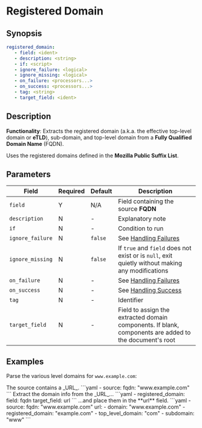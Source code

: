 # Registered Domain

## Synopsis

```yaml {2}
registered_domain:
   - field: <ident>
   - description: <string>
   - if: <script>
   - ignore_failure: <logical>
   - ignore_missing: <logical>
   - on_failure: <processors...>
   - on_success: <processors...>
   - tag: <string>
   - target_field: <ident>
```

## Description

**Functionality**: Extracts the registered domain (a.k.a. the effective top-level domain or **eTLD**), sub-domain, and top-level domain from a **Fully Qualified Domain Name** (FQDN).

Uses the registered domains defined in the **Mozilla Public Suffix List**.

## Parameters

|Field|Required|Default|Description|
|---|---|---|---|
|`field`|Y|N/A|Field containing the source **FQDN**|
|`description`|N|-|Explanatory note|
|`if`|N|-|Condition to run|
|`ignore_failure`|N|`false`|See [Handling Failures](../handling-failures.mdx)|
|`ignore_missing`|N|`false`|If `true` and `field` does not exist or is `null`, exit quietly without making any modifications|
|`on_failure`|N|-|See [Handling Failures](../handling-failures.mdx)|
|`on_success`|N|-|See [Handling Success](../handling-success.mdx)|
|`tag`|N|-|Identifier|
|`target_field`|N|-|Field to assign the extracted domain components. If blank, components are added to the document's root|

## Examples

Parse the various level domains for `www.example.com`:

<Example>
   <Description>
      The source contains a _URL_.
   </Description>
   <SampleCode>
      ```yaml
      - source:
         fqdn: "www.example.com"
      ```
   </SampleCode>

   <Description>
      Extract the domain info from the _URL_...
   </Description>
   <SampleCode>
      ```yaml
      - registered_domain:
            field: fqdn
            target_field: url
      ```
   </SampleCode>

   <Description>
      ...and place them in the **url** field.
   </Description>
   <SampleCode>
      ```yaml
      - source:
         fqdn: "www.example.com"
         url:
            - domain: "www.example.com"
            - registered_domain: "example.com"
            - top_level_domain: "com"
            - subdomain: "www"
      ```
   </SampleCode>
</Example>
